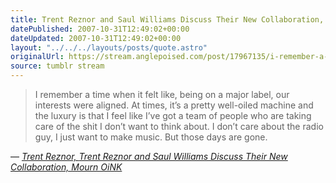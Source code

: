 ```yaml
---
title: Trent Reznor and Saul Williams Discuss Their New Collaboration, Mourn OiNK
datePublished: 2007-10-31T12:49:02+00:00
dateUpdated: 2007-10-31T12:49:02+00:00
layout: "../../../layouts/posts/quote.astro"
originalUrl: https://stream.anglepoised.com/post/17967135/i-remember-a-time-when-it-felt-like-being-on-a
source: tumblr stream
---
```


> I remember a time when it felt like, being on a major label, our interests were aligned. At times, it&rsquo;s a pretty well-oiled machine and the luxury is that I feel like I&rsquo;ve got a team of people who are taking care of the shit I don&rsquo;t want to think about. I don&rsquo;t care about the radio guy, I just want to make music. But those days are gone.

— <cite>[Trent Reznor, _Trent Reznor and Saul Williams Discuss Their New Collaboration, Mourn OiNK_](https://www.vulture.com/2007/10/trent_reznor_and_saul_williams.html)</cite>
